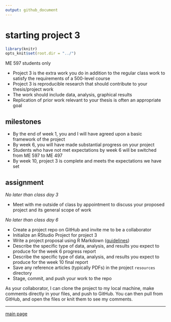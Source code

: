 ```yaml
---
output: github_document
--- 
```


# starting project 3

```r
library(knitr)
opts_knit$set(root.dir = "../")
```

ME 597 students only 

- Project 3 is the extra work you do in addition to the regular class work to satisfy the requirements of a 500-level course  
- Project 3 is reproducible research that should contribute to your thesis/project work  
- The work should include data, analysis, graphical results 
- Replication of prior work relevant to your thesis is often an appropriate goal 


## milestones 

- By the end of week 1, you and I will have agreed upon a basic framework of the project 
- By week 6, you will have made substantial progress on your project 
- Students who have not met expectations by week 6 will be switched from ME 597 to ME 497 
- By week 10, project 3 is complete and meets the expectations we have set 

## assignment 

*No later than class day 3*

- Meet with me outside of class by appointment to discuss your proposed project and its general scope of work 

*No later than class day 6*

- Create a project repo on GitHub and invite me to be a collaborator 
- Initialize an RStudio Project for project 3 
- Write a project proposal using R Markdown  ([guidelines](https://pressbooks.bccampus.ca/technicalwriting/chapter/7-1/)) 
- Describe the specific type of data, analysis, and results you expect to produce for the week 6 progress report
- Describe the specific type of data, analysis, and results you expect to produce for the week 10 final report 
- Save any reference articles (typically PDFs) in the project `resources` directory 
- Stage, commit, and push your work to the repo 

As your collaborator, I can clone the project to my local machine, make comments directly in your files, and push to GitHub. You can then pull from GitHub, and open the files or knit them to see my comments. 





---

[main page](../README.md)




